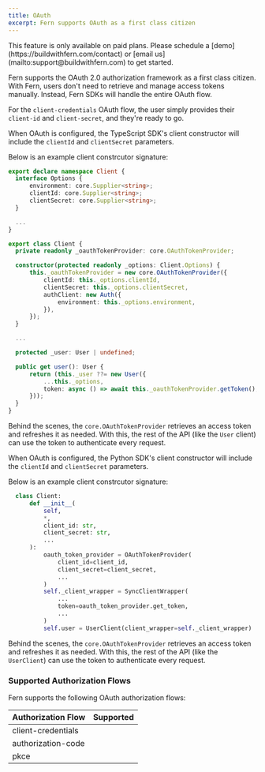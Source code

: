 ```yaml
---
title: OAuth
excerpt: Fern supports OAuth as a first class citizen
---
```


<Warning title='Pro Feature'>
  This feature is only available on paid plans. Please schedule a [demo](https://buildwithfern.com/contact)
  or [email us](mailto:support@buildwithfern.com) to get started.
</Warning>

Fern supports the OAuth 2.0 authorization framework as a first class citizen. With Fern, users don't need
to retrieve and manage access tokens manually. Instead, Fern SDKs will handle the entire OAuth flow.

For the `client-credentials` OAuth flow, the user simply provides their `client-id` and `client-secret`,
and they're ready to go.

<Tabs>
<Tab title="TypeScript">

  When OAuth is configured, the TypeScript SDK's client constructor will include the `clientId` and
  `clientSecret` parameters.

  Below is an example client constrcutor signature:
  ```typescript Client.ts
  export declare namespace Client {
    interface Options {
        environment: core.Supplier<string>;
        clientId: core.Supplier<string>;
        clientSecret: core.Supplier<string>;
    }

    ...
  }

  export class Client {
    private readonly _oauthTokenProvider: core.OAuthTokenProvider;

    constructor(protected readonly _options: Client.Options) {
        this._oauthTokenProvider = new core.OAuthTokenProvider({
            clientId: this._options.clientId,
            clientSecret: this._options.clientSecret,
            authClient: new Auth({
                environment: this._options.environment,
            }),
        });
    }

    ...

    protected _user: User | undefined;

    public get user(): User {
        return (this._user ??= new User({
            ...this._options,
            token: async () => await this._oauthTokenProvider.getToken(),
        }));
    }
  }
  ```

  Behind the scenes, the `core.OAuthTokenProvider` retrieves an access token and refreshes it as needed. With this,
  the rest of the API (like the `User` client) can use the token to authenticate every request.

</Tab>

<Tab title="Python">

  When OAuth is configured, the Python SDK's client constructor will include the `clientId` and
  `clientSecret` parameters.

  Below is an example client constrcutor signature:
  ```python Client.ts
    class Client:
        def __init__(
            self,
            *,
            client_id: str,
            client_secret: str,
            ...
        ):
            oauth_token_provider = OAuthTokenProvider(
                client_id=client_id,
                client_secret=client_secret,
                ...
            )
            self._client_wrapper = SyncClientWrapper(
                ...
                token=oauth_token_provider.get_token,
                ...
            )
            self.user = UserClient(client_wrapper=self._client_wrapper)
  ```

  Behind the scenes, the `core.OAuthTokenProvider` retrieves an access token and refreshes it as needed. With this,
  the rest of the API (like the `UserClient`) can use the token to authenticate every request.

</Tab>
</Tabs>

### Supported Authorization Flows

Fern supports the following OAuth authorization flows:

| Authorization Flow | Supported                                        |
|--------------------|--------------------------------------------------|
| client-credentials | <Icon icon="check" color="#84B060" />            |
| authorization-code |                                                  |
| pkce               |                                                  |

